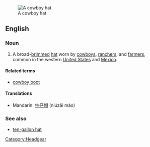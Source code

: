 [[Image:Felthat.jpg|thumb|A cowboy hat]]
==English==
{{wikipedia}}

===Noun===
{{en-noun|sg=[[cowboy]] [[hat]]}}

# A broad-[[brim]]med [[hat]] worn by [[cowboy]]s, [[rancher]]s, and [[farmer]]s, common in the western [[United States]] and [[Mexico]].

====Related terms====
* [[cowboy boot]]

====Translations====
{{top}}
*Mandarin: [[牛仔帽]] (niúzǎi mào)
{{mid}}
{{bottom}}

===See also===
* [[ten-gallon hat]]

[[Category:Headgear]]